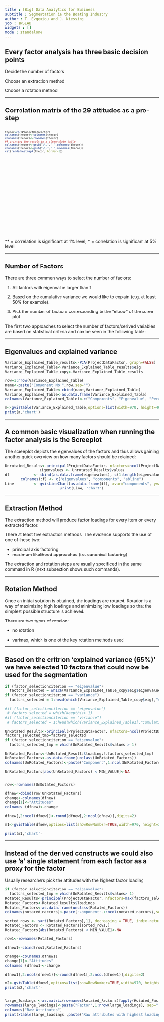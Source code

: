 ```yaml
---
title : (Big) Data Analytics for Business
subtitle : Segmentation in the Boating Industry
author : T. Evgeniou and J. Niessing
job : INSEAD
widgets : []
mode : standalone 
---
```



## Every factor analysis has three basic decision points




Decide the number of factors

Choose an extraction method

Choose a rotation method

---

## Correlation matrix of the 29 attitudes as a pre-step
<link rel="stylesheet" href="http://netdna.bootstrapcdn.com/bootstrap/3.0.3/css/bootstrap.min.css">
<style>
.wrapper{
            
            height: 350px;
            width: 970px;
            overflow-x: scroll;
            overflow-y: scroll;
          }
</style>
<div class="wrapper" style="font-size:10px;">
```r
thecor=cor(ProjectDataFactor)
colnames(thecor)<-colnames(thecor)
rownames(thecor)<-rownames(thecor)
## printing the result in a clean-slate table
colnames(thecor)<-gsub("\\."," ",colnames(thecor))
rownames(thecor)<-gsub("\\."," ",rownames(thecor))
cat(renderHeatmapX(thecor, border=1))

```
</div>
** = correlation is significant at 1% level; * = correlation is significant at 5% level

---

## Number of Factors


There are three commen ways to select the number of factors:

1. All factors with eigenvalue larger than 1

2. Based on the cumulative variance we would like to explain (e.g. at least 50% for example).

3. Pick the number of factrors corresponding to the "elbow" of the scree plot



The first two approaches to select the number of factors/derived variables are based on statistical criteria and can be seen in the following table: 

---

## Eigenvalues and explained variance

```r
Variance_Explained_Table_results<-PCA(ProjectDataFactor, graph=FALSE)
Variance_Explained_Table<-Variance_Explained_Table_results$eig
Variance_Explained_Table_copy<-Variance_Explained_Table_results

row=1:nrow(Variance_Explained_Table)
name<-paste("Component No:",row,sep="")
Variance_Explained_Table<-cbind(name,Variance_Explained_Table)
Variance_Explained_Table<-as.data.frame(Variance_Explained_Table)
colnames(Variance_Explained_Table)<-c("Components", "Eigenvalue", "Percentage_of_explained_variance", "Cumulative_percentage_of_explained_variance")

m<-gvisTable(Variance_Explained_Table,options=list(width=970, height=400,allowHTML=TRUE,page='disable'),formats=list(Eigenvalue="#.##",Percentage_of_explained_variance="#.##",Cumulative_percentage_of_explained_variance="#.##"))
print(m,'chart')
```

---

## A common basic visualization when running the factor analysis is the Screeplot

The screeplot depicts the eigenvalues of the factors and thus allows gaining another quick overview on how many factors should be retained:
<center>
```r
Unrotated_Results<-principal(ProjectDataFactor, nfactors=ncol(ProjectDataFactor), rotate=rotation_used)
eigenvalues <- Unrotated_Results$values
df           <- cbind(as.data.frame(eigenvalues), c(1:length(eigenvalues)), rep(1, length(eigenvalues)))
colnames(df) <- c("eigenvalues", "components", "abline")
Line         <- gvisLineChart(as.data.frame(df), xvar="components", yvar=c("eigenvalues","abline"), options=list(title='Scree plot', legend="right", width=600, height=400, hAxis="{title:'Number of Components', titleTextStyle:{color:'black'}}", vAxes="[{title:'Eigenvalues'}]",  series="[{color:'green',pointSize:12, targetAxisIndex: 0}]"))
print(Line, 'chart')
```
</center>

---

## Extraction Method

The extraction method will produce factor loadings for every item on every extracted factor. 

There at least five extraction methods. The evidence supports the use of one of these two:

- principal axis factoring
- maximum likelihood approaches (i.e. canonical factoring)

The extraction and rotation steps are usually specificed in the same command in R (next subsection shows such commands).


---

## Rotation Method

Once an initial solution is obtained, the loadings are rotated. Rotation is a way of maximizing high loadings and minimizing low loadings so that the simplest possible structure is achieved.

There are two types of rotation:

- no rotation

- varimax, which is one of the key rotation methods used

--- 

## Based on the critrion 'explained variance (65%)' we have selected 10 factors that could now be used for the segmentation
```r

if (factor_selectionciterion == "eigenvalue")
  factors_selected = which(Variance_Explained_Table_copy$eig$eigenvalue > 1)
if (factor_selectionciterion == "variance")
  factors_selected = 1:head(which(Variance_Explained_Table_copy$eig[,"cumulative percentage of variance"]>= minimum_variance_explained),1)

#if (factor_selectionciterion == "eigenvalue")
 # factors_selected = which(keepthis> 1)
#if (factor_selectionciterion == "variance")
 # factors_selected = 1:head(which(Variance_Explained_Table1[,"Cumulative_percentage_of_explained_variance"]>= minimum_variance_explained),1)
```


```r
UnRotated_Results<-principal(ProjectDataFactor, nfactors=ncol(ProjectDataFactor), rotate="none",score=TRUE)
factors_selected_tmp=factors_selected
if (factor_selectionciterion == "eigenvalue")
  factors_selected_tmp = which(UnRotated_Results$values > 1)

UnRotated_Factors<-UnRotated_Results$loadings[,factors_selected_tmp]
UnRotated_Factors<-as.data.frame(unclass(UnRotated_Factors))
colnames(UnRotated_Factors)<-paste("Component",1:ncol(UnRotated_Factors),sep=" ")

UnRotated_Factors[abs(UnRotated_Factors) < MIN_VALUE]<-NA


row<-rownames(UnRotated_Factors)

dfnew<-cbind(row,UnRotated_Factors)
change<-colnames(dfnew)
change[1]<-"Attitudes"
colnames (dfnew)<-change

dfnew[,2:ncol(dfnew)]<-round(dfnew[,2:ncol(dfnew)],digits=2)

m1<-gvisTable(dfnew,options=list(showRowNumber=TRUE,width=970, height=300,allowHTML=TRUE,page='disable'))

print(m1,'chart')

```

--- 

## Instead of the derived constructs we could also use 'a' single statement from each factor as a proxy for the factor

Usually researchers pick the attitudes with the highest factor loading
```r
if (factor_selectionciterion == "eigenvalue")
  factors_selected_tmp = which(UnRotated_Results$values> 1)
Rotated_Results<-principal(ProjectDataFactor, nfactors=max(factors_selected_tmp), rotate=rotation_used,score=TRUE)
Rotated_Factors<-Rotated_Results$loadings
Rotated_Factors<-as.data.frame(unclass(Rotated_Factors))
colnames(Rotated_Factors)<-paste("Component",1:ncol(Rotated_Factors),sep=" ")

sorted_rows <- sort(Rotated_Factors[,1], decreasing = TRUE, index.return = TRUE)$ix
Rotated_Factors <- Rotated_Factors[sorted_rows,]
Rotated_Factors[abs(Rotated_Factors) < MIN_VALUE]<-NA

row1<-rownames(Rotated_Factors)

dfnew1<-cbind(row1,Rotated_Factors)

change<-colnames(dfnew1)
change[1]<-"Attitudes"
colnames (dfnew1)<-change

dfnew1[,2:ncol(dfnew1)]<-round(dfnew1[,2:ncol(dfnew1)],digits=2)

m2<-gvisTable(dfnew1,options=list(showRowNumber=TRUE,width=970, height=400,allowHTML=TRUE,page='disable'))
print(m2,'chart')
```
<style>
.wrapper{
            
            
            width: 100%;
           
            overflow-x: scroll;
             
          }
.wrapper1{
            
           height:300px;
             overflow-y: scroll;
          }
</style>
<div class="wrapper wrapper1">
```r
large_loadings <-as.matrix(rownames(Rotated_Factors)[apply(Rotated_Factors,2,which.max)],ncol=1)
rownames(large_loadings)<-paste("Factor",1:nrow(large_loadings), sep=" ")
colnames("Raw Attributes")
print(xtable(large_loadings ,paste("Raw attributes with highest loading per factor:",data_name,sep=" "), digits=1,),type="html",html.table.attributes = "class='table table-striped table-hover table-bordered'",caption.placement="top",comment = FALSE,include.rownames = TRUE)

```
</div>

 
